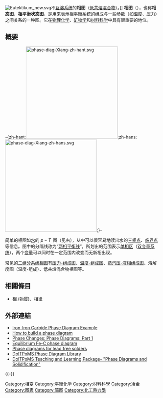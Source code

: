 {{NoteTA
|G1=Chemistry
|G2=物理學
|1 = zh-hans:体积分数; zh-hk:體積百分濃度; zh-tw:體積百分濃度;
|2 = zh-hans:百万分率; zh-hk:百萬分率; zh-tw:百萬分點濃度;
|3 = zh-hans:十亿分率; zh-hk:十億分率; zh-tw:十億分點濃度;
}}
{{unreferenced|time=2013-04-27T22:26:40+00:00}}
{{About|表示相平衡系统组成的的圖|描述動態系統的相圖（Phase portrait）|相圖 (動態系統)}}
[[File:Eutektikum_new.svg|thumb]]不[[互溶|互溶]][[系统|系统]]的'''相图'''（[[低共熔混合物|低共熔混合物]]）。]]
'''相图'''（{{lang-en|'''Phase diagram'''}}），也称'''相态图'''、'''相平衡状态图'''，是用来表示[[相平衡|相平衡]]系统的组成与一些参数（如[[温度|温度]]、[[压力|压力]]）之间关系的一种图。它在[[物理化学|物理化学]]、[[矿物学|矿物学]]和[[材料科学|材料科学]]中具有很重要的地位。

== 概要 ==
-{zh-hant:[[File:phase-diag-Xiang-zh-hant.svg|300px]];zh-hans:[[File:phase-diag-Xiang-zh-hans.svg|300px]];}-

简单的相图如[[水|水]]的 <math>p-T\,</math> 图（见右），从中可以很容易地读出水的[[三相点|三相点]]、[[臨界點_(熱力學)|临界点]]等信息。图中的分隔线称为“[[两相平衡线|两相平衡线]]”，所划出的范围表示[[单相区|单相区]]（[[双变量系统|双变量系统]]），两个[[变量|变量]]可以同时在一定范围内改变而无新相出现。

常见的[[二组分系统相图|二组分系统相图]]有[[压力-组成图|压力-组成图]]、[[温度-组成图|温度-组成图]]、[[蒸汽压-液相组成图|蒸汽压-液相组成图]]、溶解度图（温度-组成）、低共熔混合物相图等。

== 相關條目 ==
*[[相_(物質)|相 (物質)]]、[[相律|相律]]

== 外部連結 ==
{{Commons|Phase diagram}}
* [https://web.archive.org/web/20080216023642/http://www.sv.vt.edu/classes/MSE2094_NoteBook/96ClassProj/examples/kimcon.html  Iron-Iron Carbide Phase Diagram Example]
* [http://www.soton.ac.uk/~pasr1/build.htm How to build a phase diagram] {{Wayback|url=http://www.soton.ac.uk/~pasr1/build.htm |date=20210418033253 }}
* [http://www.chm.davidson.edu/ChemistryApplets/PhaseChanges/PhaseDiagram1.html Phase Changes: Phase Diagrams: Part 1] {{Wayback|url=http://www.chm.davidson.edu/ChemistryApplets/PhaseChanges/PhaseDiagram1.html |date=20090516212458 }}
* [https://web.archive.org/web/20060427102513/http://www.matter.org.uk/steelmatter/metallurgy/6_1_3_1.html Equilibrium Fe-C phase diagram]
* [http://mtdata.software.googlepages.com/periodictableSolders.htm Phase diagrams for lead free solders] {{Wayback|url=http://mtdata.software.googlepages.com/periodictableSolders.htm |date=20090727100926 }}
* [https://web.archive.org/web/20190508180305/https://www.doitpoms.ac.uk/miclib/phase_diagrams.php DoITPoMS Phase Diagram Library]
* [http://www.doitpoms.ac.uk/tlplib/phase-diagrams/index.php DoITPoMS Teaching and Learning Package- "Phase Diagrams and Solidification"] {{Wayback|url=http://www.doitpoms.ac.uk/tlplib/phase-diagrams/index.php |date=20210424004134 }}

{{-}}
{{Authority control}}
{{物质状态}}
{{DEFAULTSORT:X}}
[[Category:相变|Category:相变]]
[[Category:平衡化学|Category:平衡化学]]
[[Category:材料科學|Category:材料科學]]
[[Category:冶金|Category:冶金]]
[[Category:图表|Category:图表]]
[[Category:简图|Category:简图]]
[[Category:化工熱力學|Category:化工熱力學]]
